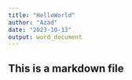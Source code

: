 ```yaml
---
title: "HelloWorld"
author: "Azad"
date: "2023-10-13"
output: word_document
---
```


## This is a markdown file
